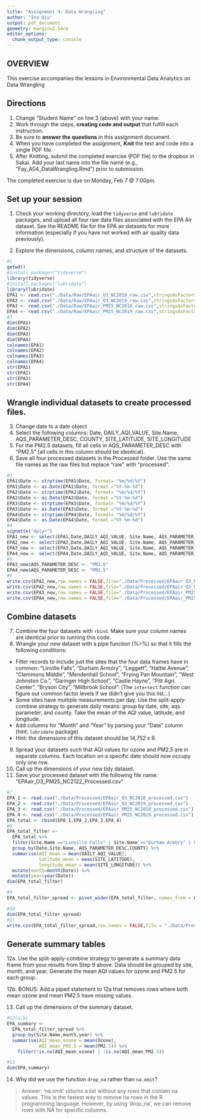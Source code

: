 ```yaml
---
title: "Assignment 4: Data Wrangling"
author: "Ina Qiu"
output: pdf_document
geometry: margin=2.54cm
editor_options: 
  chunk_output_type: console
---
```


## OVERVIEW

This exercise accompanies the lessons in Environmental Data Analytics on Data Wrangling 

## Directions
1. Change "Student Name" on line 3 (above) with your name.
2. Work through the steps, **creating code and output** that fulfill each instruction.
3. Be sure to **answer the questions** in this assignment document.
4. When you have completed the assignment, **Knit** the text and code into a single PDF file.
5. After Knitting, submit the completed exercise (PDF file) to the dropbox in Sakai. Add your last name into the file name (e.g., "Fay_A04_DataWrangling.Rmd") prior to submission.

The completed exercise is due on Monday, Feb 7 @ 7:00pm.

## Set up your session 
1. Check your working directory, load the `tidyverse` and `lubridate` packages, and upload all four raw data files associated with the EPA Air dataset. See the README file for the EPA air datasets for more information (especially if you have not worked with air quality data previously). 

2. Explore the dimensions, column names, and structure of the datasets. 

```r
#1 
getwd()
#install.packages("tidyverse")
library(tidyverse)
#install.packages("lubridate")
library(lubridate)
EPA1 <- read.csv("./Data/Raw/EPAair_O3_NC2018_raw.csv",stringsAsFactors = TRUE)
EPA2 <- read.csv("./Data/Raw/EPAair_O3_NC2019_raw.csv",stringsAsFactors = TRUE)
EPA3 <- read.csv("./Data/Raw/EPAair_PM25_NC2018_raw.csv",stringsAsFactors = TRUE)
EPA4 <- read.csv("./Data/Raw/EPAair_PM25_NC2019_raw.csv",stringsAsFactors = TRUE)
#2
dim(EPA1)
dim(EPA2)
dim(EPA3)
dim(EPA4)
colnames(EPA1)
colnames(EPA2)
colnames(EPA3)
colnames(EPA4)
str(EPA1)
str(EPA2)
str(EPA3)
str(EPA4)
```

## Wrangle individual datasets to create processed files.
3. Change date to a date object
4. Select the following columns: Date, DAILY_AQI_VALUE, Site.Name, AQS_PARAMETER_DESC, COUNTY, SITE_LATITUDE, SITE_LONGITUDE
5. For the PM2.5 datasets, fill all cells in AQS_PARAMETER_DESC with "PM2.5" (all cells in this column should be identical).
6. Save all four processed datasets in the Processed folder. Use the same file names as the raw files but replace "raw" with "processed".

```r
#3
EPA1$Date <- strptime(EPA1$Date, format= "%m/%d/%Y")
EPA1$Date <- as.Date(EPA1$Date, format ="%Y-%m-%d")
EPA2$Date <- strptime(EPA2$Date, format= "%m/%d/%Y")
EPA2$Date <- as.Date(EPA2$Date, format ="%Y-%m-%d")
EPA3$Date <- strptime(EPA3$Date, format= "%m/%d/%Y")
EPA3$Date <- as.Date(EPA3$Date, format ="%Y-%m-%d")
EPA4$Date <- strptime(EPA4$Date, format= "%m/%d/%Y")
EPA4$Date <- as.Date(EPA4$Date, format ="%Y-%m-%d")
#4
vignette("dplyr")
EPA1_new <- select(EPA1,Date,DAILY_AQI_VALUE, Site.Name, AQS_PARAMETER_DESC, COUNTY, SITE_LATITUDE, SITE_LONGITUDE)
EPA2_new <- select(EPA2,Date,DAILY_AQI_VALUE, Site.Name, AQS_PARAMETER_DESC, COUNTY, SITE_LATITUDE, SITE_LONGITUDE)
EPA3_new <- select(EPA3,Date,DAILY_AQI_VALUE, Site.Name, AQS_PARAMETER_DESC, COUNTY, SITE_LATITUDE, SITE_LONGITUDE)
EPA4_new <- select(EPA4,Date,DAILY_AQI_VALUE, Site.Name, AQS_PARAMETER_DESC, COUNTY, SITE_LATITUDE, SITE_LONGITUDE)
#5
EPA3_new$AQS_PARAMETER_DESC <- "PM2.5"
EPA4_new$AQS_PARAMETER_DESC <- "PM2.5"
#6
write.csv(EPA1_new,row.names = FALSE,file="./Data/Processed/EPAair_O3_NC2018_processed.csv")
write.csv(EPA2_new,row.names = FALSE,file="./Data/Processed/EPAair_O3_NC2019_processed.csv")
write.csv(EPA3_new,row.names = FALSE,file="./Data/Processed/EPAair_PM25_NC2018_processed.csv")
write.csv(EPA4_new,row.names = FALSE,file="./Data/Processed/EPAair_PM25_NC2019_processed.csv")
```


## Combine datasets
7. Combine the four datasets with `rbind`. Make sure your column names are identical prior to running this code. 
8. Wrangle your new dataset with a pipe function (%>%) so that it fills the following conditions: 

* Filter records to include just the sites that the four data frames have in common: "Linville Falls", "Durham Armory", "Leggett", "Hattie Avenue", "Clemmons Middle", "Mendenhall School", "Frying Pan Mountain", "West Johnston Co.", "Garinger High School", "Castle Hayne", "Pitt Agri. Center", "Bryson City", "Millbrook School". (The `intersect` function can figure out common factor levels if we didn't give you this list...)
* Some sites have multiple measurements per day. Use the split-apply-combine strategy to generate daily means: group by date, site, aqs parameter, and county. Take the mean of the AQI value, latitude, and longitude.
* Add columns for "Month" and "Year" by parsing your "Date" column (hint: `lubridate` package)
* Hint: the dimensions of this dataset should be 14,752 x 9.

9. Spread your datasets such that AQI values for ozone and PM2.5 are in separate columns. Each location on a specific date should now occupy only one row.
10. Call up the dimensions of your new tidy dataset.
11. Save your processed dataset with the following file name: "EPAair_O3_PM25_NC2122_Processed.csv"

```r
#7
EPA_1 <- read.csv("./Data/Processed/EPAair_O3_NC2018_processed.csv")
EPA_2 <- read.csv("./Data/Processed/EPAair_O3_NC2019_processed.csv")
EPA_3 <- read.csv("./Data/Processed/EPAair_PM25_NC2018_processed.csv")
EPA_4 <- read.csv("./Data/Processed/EPAair_PM25_NC2019_processed.csv")
EPA_total <- rbind(EPA_1,EPA_2,EPA_3,EPA_4)
#8
EPA_total_filter <-
  EPA_total %>%
  filter(Site.Name =="Linville Falls" | Site.Name =="Durham Armory" | Site.Name =="Leggett" | Site.Name =="Hattie Avenue" | Site.Name=="Clemmons Middle" | Site.Name =="Mendenhall School" | Site.Name=="Frying Pan Mountain" | Site.Name=="West Johnston Co." | Site.Name =="Garinger High School" | Site.Name=="Castle Hayne" | Site.Name=="Pitt Agri. Center" | Site.Name =="Bryson City" | Site.Name =="Millbrook School") %>%
  group_by(Date,Site.Name, AQS_PARAMETER_DESC,COUNTY) %>%
  summarise(AQI_mean = mean(DAILY_AQI_VALUE),
            latitude_mean = mean(SITE_LATITUDE),
            longitude_mean = mean(SITE_LONGITUDE)) %>%
  mutate(month=month(Date)) %>%
  mutate(year=year(Date))
dim(EPA_total_filter)

#9
EPA_total_filter_spread <- pivot_wider(EPA_total_filter, names_from = AQS_PARAMETER_DESC, values_from = AQI_mean)

#10
dim(EPA_total_filter_spread)
#11
write.csv(EPA_total_filter_spread,row.names = FALSE,file = "./Data/Processed/EPAair_O3_PM25_NC2122_Processed.csv")
```


## Generate summary tables
12a. Use the split-apply-combine strategy to generate a summary data frame from your results from Step 9 above. Data should be grouped by site, month, and year. Generate the mean AQI values for ozone and PM2.5 for each group. 

12b. BONUS: Add a piped statement to 12a that removes rows where both mean ozone and mean PM2.5 have missing values. 

13. Call up the dimensions of the summary dataset.


```r
#12(a,b)
EPA_summary <- 
  EPA_total_filter_spread %>%
  group_by(Site.Name,month,year) %>%
  summarise(AQI_mean_ozone = mean(Ozone),
            AQI_mean_PM2.5 = mean(PM2.5)) %>%
    filter(!is.na(AQI_mean_ozone) | !is.na(AQI_mean_PM2.5))

#13
dim(EPA_summary)
```

14. Why did we use the function `drop_na` rather than `na.omit`?

> Answer: 'na.omit' returns a list without any rows that contain na values. This is the fastest way to remove na rows in the R programming language. However, by using 'drop_na', we can remove rows with NA for specific columns.
